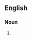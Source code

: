 {{also|showstoppers|show stoppers}}

==English==

===Noun===
{{head|en|noun form}}

# {{plural of|en|show-stopper}}